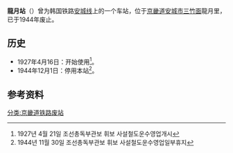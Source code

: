 {{朝鮮半島車站資訊
|公司色 = black
|文字色 = 
|站名 = 龍月站
|圖片 = 
|pxl = 
|圖片說明 =
|前一站 = [[三竹站|三竹]]
|前一站距離 = 2.9
|後一站距離 = 2.6
|後一站 = [[竹山站|竹山]]
|諺文 = 용월역
|朝鮮漢字 = 龍月驛
|文觀部式 = Yongweol-yeok
|馬-賴式 = Yongwŏl-yŏk
|副站名 = 
|車站編號 = 
|停站路線數 = 
|所屬公司 = [[朝鲜京南铁道株式会社|朝鲜京南铁道株式会社]]
|所屬路線 = [[安城线|安城线]]
|距離 = 44.4
|起點站 = [[天安站|天安]]
|所在地 =[[京畿道|京畿道]][[安城市_(京畿道)|安城市]][[三竹面|三竹面]]龍月里
|車站構造 = 地面车站
|月台配置 = 
|啟用年月日 = 1927年4月16日 
|廢站年月日 = 1944年12月1日
|上下車人次 = 
|統計年度 = 
|轉車 = 
|備註 = 
|全寬備註 = 
}}

'''龍月站'''（{{kor|諺=용월역|漢=龍月驛|羅=Yongwol yeok|f=y}}）曾为韩国铁路[[安城线|安城线]]上的一个车站，位于[[京畿道|京畿道]][[安城市_(京畿道)|安城市]][[三竹面|三竹面]]龍月里，已于1944年废止。

== 历史 ==
*1927年4月16日：开始使用<ref>1927년 4월 21일 조선총독부관보 휘보 사설철도운수영업개시</ref>。
*1944年12月1日：停用本站<ref>1944년 11월 30일 조선총독부관보 휘보 사설철도운수영업일부휴지</ref>。

== 参考资料 ==
{{reflist}}

{{安城线}}

[[分类:京畿道铁路废站|分类:京畿道铁路废站]]